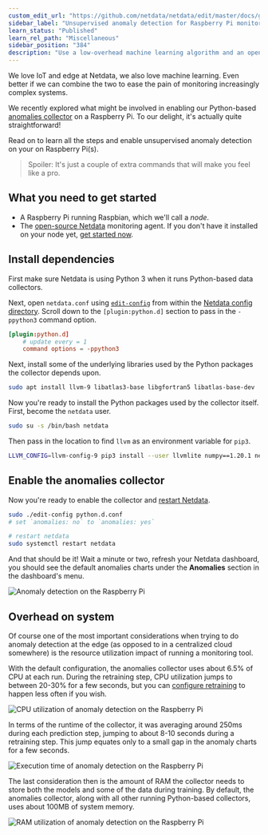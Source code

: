 ```yaml
---
custom_edit_url: "https://github.com/netdata/netdata/edit/master/docs/guides/monitor/raspberry-pi-anomaly-detection.md"
sidebar_label: "Unsupervised anomaly detection for Raspberry Pi monitoring"
learn_status: "Published"
learn_rel_path: "Miscellaneous"
sidebar_position: "384"
description: "Use a low-overhead machine learning algorithm and an open-source monitoring tool to detect anomalous metrics on a Raspberry Pi."
---
```



We love IoT and edge at Netdata, we also love machine learning. Even better if we can combine the two to ease the pain
of monitoring increasingly complex systems.

We recently explored what might be involved in enabling our Python-based [anomalies
collector](/docs/nightly/data-collection/monitor-anything/generic-collectors/anomalies) on a Raspberry Pi. To our delight, it's actually quite
straightforward! 

Read on to learn all the steps and enable unsupervised anomaly detection on your on Raspberry Pi(s).

> Spoiler: It's just a couple of extra commands that will make you feel like a pro.

## What you need to get started

- A Raspberry Pi running Raspbian, which we'll call a _node_.
- The [open-source Netdata](https://github.com/netdata/netdata) monitoring agent. If you don't have it installed on your
  node yet, [get started now](/docs/nightly/getting-started/install-netdata).

## Install dependencies

First make sure Netdata is using Python 3 when it runs Python-based data collectors. 

Next, open `netdata.conf` using [`edit-config`](/docs/nightly/getting-started/manage-and-configure-the-netdata-agent/configuration#use-edit-config-to-edit-configuration-files)
from within the [Netdata config directory](/docs/nightly/getting-started/manage-and-configure-the-netdata-agent/configuration#the-netdata-config-directory). Scroll down to the
`[plugin:python.d]` section to pass in the `-ppython3` command option. 

```conf
[plugin:python.d]
    # update every = 1
    command options = -ppython3
```

Next, install some of the underlying libraries used by the Python packages the collector depends upon.

```bash
sudo apt install llvm-9 libatlas3-base libgfortran5 libatlas-base-dev
```

Now you're ready to install the Python packages used by the collector itself. First, become the `netdata` user.

```bash
sudo su -s /bin/bash netdata
```

Then pass in the location to find `llvm` as an environment variable for `pip3`.

```bash
LLVM_CONFIG=llvm-config-9 pip3 install --user llvmlite numpy==1.20.1 netdata-pandas==0.0.38 numba==0.50.1 scikit-learn==0.23.2 pyod==0.8.3
```

## Enable the anomalies collector

Now you're ready to enable the collector and [restart Netdata](/docs/nightly/getting-started/manage-and-configure-the-netdata-agent/start-stop-or-restart-the-netdata-agent).

```bash
sudo ./edit-config python.d.conf
# set `anomalies: no` to `anomalies: yes`

# restart netdata
sudo systemctl restart netdata
```

And that should be it! Wait a minute or two, refresh your Netdata dashboard, you should see the default anomalies
charts under the **Anomalies** section in the dashboard's menu.

![Anomaly detection on the Raspberry
Pi](https://user-images.githubusercontent.com/1153921/110149717-9d749c00-7d9b-11eb-853c-e041a36f0a41.png)

## Overhead on system

Of course one of the most important considerations when trying to do anomaly detection at the edge (as opposed to in a
centralized cloud somewhere) is the resource utilization impact of running a monitoring tool.

With the default configuration, the anomalies collector uses about 6.5% of CPU at each run. During the retraining step,
CPU utilization jumps to between 20-30% for a few seconds, but you can [configure
retraining](/docs/nightly/data-collection/monitor-anything/generic-collectors/anomalies#configuration) to happen less often if you wish.

![CPU utilization of anomaly detection on the Raspberry
Pi](https://user-images.githubusercontent.com/1153921/110149718-9d749c00-7d9b-11eb-9af8-46e2032cd1d0.png)

In terms of the runtime of the collector, it was averaging around 250ms during each prediction step, jumping to about
8-10 seconds during a retraining step. This jump equates only to a small gap in the anomaly charts for a few seconds.

![Execution time of anomaly detection on the Raspberry
Pi](https://user-images.githubusercontent.com/1153921/110149715-9cdc0580-7d9b-11eb-826d-faf6f620621a.png)

The last consideration then is the amount of RAM the collector needs to store both the models and some of the data
during training. By default, the anomalies collector, along with all other running Python-based collectors, uses about
100MB of system memory.

![RAM utilization of anomaly detection on the Raspberry
Pi](https://user-images.githubusercontent.com/1153921/110149720-9e0d3280-7d9b-11eb-883d-b1d4d9b9b5e1.png)


